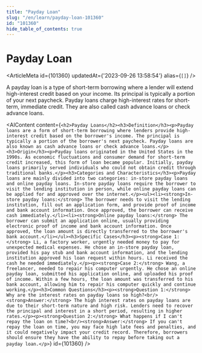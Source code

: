 ```yaml
---
title: "Payday Loan"
slug: "/en/learn/payday-loan-101360"
id: "101360"
hide_table_of_contents: true
---
```



# Payday Loan

<ArticleMeta id={101360} updatedAt={'2023-09-26 13:58:54'} alias={`[]`} />
<div className='border-solid border-b border-t-0 my-4 border-[var(--ifm-color-gray-300)]' />

A payday loan is a type of short-term borrowing where a lender will extend high-interest credit based on your income. Its principal is typically a portion of your next paycheck. Payday loans charge high-interest rates for short-term, immediate credit. They are also called cash advance loans or check advance loans.

<AIContent content={`<h2>Payday Loans</h2><h3>Definition</h3><p>Payday loans are a form of short-term borrowing where lenders provide high-interest credit based on the borrower's income. The principal is typically a portion of the borrower's next paycheck. Payday loans are also known as cash advance loans or check advance loans.</p><h3>Origin</h3><p>Payday loans originated in the United States in the 1990s. As economic fluctuations and consumer demand for short-term credit increased, this form of loan became popular. Initially, payday loans primarily served individuals who could not obtain credit through traditional banks.</p><h3>Categories and Characteristics</h3><p>Payday loans are mainly divided into two categories: in-store payday loans and online payday loans. In-store payday loans require the borrower to visit the lending institution in person, while online payday loans can be applied for and approved over the internet.</p><ul><li><strong>In-store payday loans:</strong> The borrower needs to visit the lending institution, fill out an application form, and provide proof of income and bank account information. Once approved, the borrower can receive cash immediately.</li><li><strong>Online payday loans:</strong> The borrower can submit an application online, usually providing electronic proof of income and bank account information. Once approved, the loan amount is directly transferred to the borrower's bank account.</li></ul><h3>Specific Cases</h3><p><strong>Case 1:</strong> Li, a factory worker, urgently needed money to pay for unexpected medical expenses. He chose an in-store payday loan, provided his pay stub and bank account information, and the lending institution approved his loan request within hours. Li received the cash he needed immediately.</p><p><strong>Case 2:</strong> Wang, a freelancer, needed to repair his computer urgently. He chose an online payday loan, submitted his application online, and uploaded his proof of income. Within a few hours, the loan amount was transferred to his bank account, allowing him to repair his computer quickly and continue working.</p><h3>Common Questions</h3><p><strong>Question 1:</strong> Why are the interest rates on payday loans so high?<br/><strong>Answer:</strong> The high interest rates on payday loans are due to their short-term nature and high risk. Lenders need to recover the principal and interest in a short period, resulting in higher rates.</p><p><strong>Question 2:</strong> What happens if I can't repay the loan on time?<br/><strong>Answer:</strong> If you can't repay the loan on time, you may face high late fees and penalties, and it could negatively impact your credit record. Therefore, borrowers should ensure they have the ability to repay before taking out a payday loan.</p>`} id={101360} />
